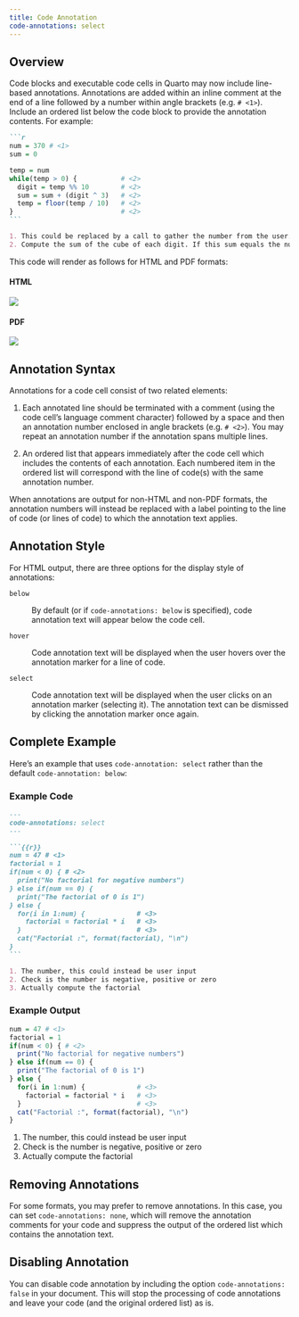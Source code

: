 ```yaml
---
title: Code Annotation
code-annotations: select
---
```


## Overview

Code blocks and executable code cells in Quarto may now include line-based annotations. Annotations are added within an inline comment at the end of a line followed by a number within angle brackets (e.g. `# <1>`). Include an ordered list below the code block to provide the annotation contents. For example:

```` markdown
```r
num = 370 # <1> 
sum = 0

temp = num
while(temp > 0) {           # <2> 
  digit = temp %% 10        # <2>    
  sum = sum + (digit ^ 3)   # <2>
  temp = floor(temp / 10)   # <2>
}                           # <2>
```

1. This could be replaced by a call to gather the number from the user.
2. Compute the sum of the cube of each digit. If this sum equals the number, this is an Armstrong number.
````

This code will render as follows for HTML and PDF formats:

::: panel-tabset
#### HTML

![](images/annote-html.png)

#### PDF

![](images/annote-pdf.png)
:::

## Annotation Syntax

Annotations for a code cell consist of two related elements:

1.  Each annotated line should be terminated with a comment (using the code cell's language comment character) followed by a space and then an annotation number enclosed in angle brackets (e.g. `# <2>`). You may repeat an annotation number if the annotation spans multiple lines.

2.  An ordered list that appears immediately after the code cell which includes the contents of each annotation. Each numbered item in the ordered list will correspond with the line of code(s) with the same annotation number.

When annotations are output for non-HTML and non-PDF formats, the annotation numbers will instead be replaced with a label pointing to the line of code (or lines of code) to which the annotation text applies.

## Annotation Style

For HTML output, there are three options for the display style of annotations:

`below`

:   By default (or if `code-annotations: below` is specified), code annotation text will appear below the code cell.

`hover`

:   Code annotation text will be displayed when the user hovers over the annotation marker for a line of code.

`select`

:   Code annotation text will be displayed when the user clicks on an annotation marker (selecting it). The annotation text can be dismissed by clicking the annotation marker once again.

## Complete Example

Here's an example that uses `code-annotation: select` rather than the default `code-annotation: below`:

### Example Code

```` markdown
---
code-annotations: select
---

```{{r}}
num = 47 # <1>
factorial = 1
if(num < 0) { # <2>
  print("No factorial for negative numbers")
} else if(num == 0) {
  print("The factorial of 0 is 1")
} else {
  for(i in 1:num) {             # <3>
    factorial = factorial * i   # <3>
  }                             # <3>
  cat("Factorial :", format(factorial), "\n")
}
```

1. The number, this could instead be user input
2. Check is the number is negative, positive or zero
3. Actually compute the factorial
````

### Example Output

```.r
num = 47 # <1>
factorial = 1
if(num < 0) { # <2>
  print("No factorial for negative numbers")
} else if(num == 0) {
  print("The factorial of 0 is 1")
} else {
  for(i in 1:num) {             # <3>
    factorial = factorial * i   # <3>
  }                             # <3>
  cat("Factorial :", format(factorial), "\n")
}
```

1.  The number, this could instead be user input
2.  Check is the number is negative, positive or zero
3.  Actually compute the factorial

## Removing Annotations

For some formats, you may prefer to remove annotations. In this case, you can set `code-annotations: none`, which will remove the annotation comments for your code and suppress the output of the ordered list which contains the annotation text.

## Disabling Annotation

You can disable code annotation by including the option `code-annotations: false` in your document. This will stop the processing of code annotations and leave your code (and the original ordered list) as is.